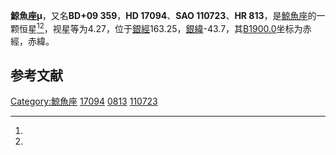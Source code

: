 {{Starbox begin
| name = 鯨魚座μ
}}
{{Starbox observe
| epoch = [[J2000.0|J2000.0]]
| constell = [[鯨魚座|鯨魚座]]<ref name=SIMBAD>{{cite web
 | url=http://simbad.u-strasbg.fr/simbad/sim-id?Ident=HR+813
 | title =Pulsating variable Star
 | publisher=Centre de Données astronomiques de Strasbourg
 | work=SIMBAD
 | accessdate=2012-07-13}}</ref><ref name=DATA>{{cite web
 | url=http://vizier.u-strasbg.fr/viz-bin/VizieR-5?-out.add=.&-source=5050&-corr=PK=HR&-out.max=9999&HR=813
 | title=VizieR Detailed Page
 | accessdate=2012-07-13
 | archive-date=2016-03-05
 | archive-url=https://web.archive.org/web/20160305004547/http://vizier.u-strasbg.fr/viz-bin/VizieR-5?-out.add=.&-source=5050&-corr=PK=HR&-out.max=9999&HR=813
 | dead-url=no
 }}</ref>
| 星官 = 
| ra = {{RA|2|44|56.5}}<ref name=SIMBAD /><ref name=DATA />
| dec = {{DEC|+10|6|51}}<ref name=SIMBAD /><ref name=DATA />
| appmag_v = 4.27<ref name=SIMBAD /><ref name=DATA />
}}
{{Starbox character
| class = F0IV<ref name=SIMBAD /><ref name=DATA />
| b-v = 0.31<ref name=SIMBAD /><ref name=DATA />
| u-b = 0.08<ref name=SIMBAD /><ref name=DATA />
| r-i = 0.19<ref name=SIMBAD /><ref name=DATA />
| variable = 
}}
{{Starbox astrometry
| radial_v = 0.08
| prop_mo_ra = 30
| parallax = 0.046
| p_error = 
}}
{{Starbox catalog
| names =BD+09 359，[[SAO星表|SAO]] 110723，[[HD星表|HD]] 17094，[[HR星表|HR]] 813}}
{{Starbox reference |Simbad=HR+813}}
{{Starbox end}}

'''鯨魚座μ'''，又名'''BD+09 359'''，'''HD 17094'''、'''SAO 110723'''、'''HR 813'''，是[[鯨魚座|鯨魚座]]的一颗恒星<ref name=SIMBAD /><ref name=DATA />，视星等为4.27，位于[[銀道座標系|銀經]]163.25，[[銀道座標系|銀緯]]-43.7，其[[B1900.0|B1900.0]]坐标为赤經{{RA|2|39|32.1}}，赤緯{{DEC|+9|-43.7|31}}。

== 参考文献 ==
{{reflist}}

{{star-stub}}

{{鯨魚座恒星}}
{{星官|天囷|13|21}}
[[Category:鯨魚座|Category:鯨魚座]]
[[Category:HD和HDE天體|17094]]
[[Category:HR天體|0813]]
[[Category:SAO天體|110723]]